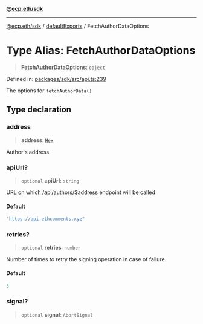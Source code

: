 [**@ecp.eth/sdk**](/sdk-reference/index.mdx)

***

[@ecp.eth/sdk](/sdk-reference/index.mdx) / [defaultExports](/sdk-reference/defaultExports/index.mdx) / FetchAuthorDataOptions

# Type Alias: FetchAuthorDataOptions

> **FetchAuthorDataOptions**: `object`

Defined in: [packages/sdk/src/api.ts:239](https://github.com/ecp-eth/comments-monorepo/blob/main/packages/sdk/src/api.ts#L239)

The options for `fetchAuthorData()`

## Type declaration

### address

> **address**: [`Hex`](/sdk-reference/schemas/type-aliases/Hex.mdx)

Author's address

### apiUrl?

> `optional` **apiUrl**: `string`

URL on which /api/authors/$address endpoint will be called

#### Default

```ts
"https://api.ethcomments.xyz"
```

### retries?

> `optional` **retries**: `number`

Number of times to retry the signing operation in case of failure.

#### Default

```ts
3
```

### signal?

> `optional` **signal**: `AbortSignal`
